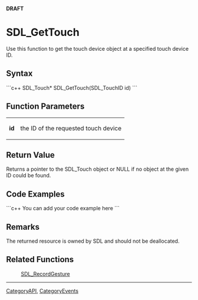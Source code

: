 <!-- # page was renamed from SDL_GetTouch -->
<!-- pragma section-numbers off -->
<!-- pragma camelcase off -->
'''DRAFT'''


<!-- #*^*^*^*^*See http://wiki.libsdl.org/moin.cgi/SGFunctions for details on editing this page*^*^*^*^* -->


= SDL_GetTouch =
Use this function to get the touch device object at a specified touch device ID.





== Syntax ==
```c++
SDL_Touch* SDL_GetTouch(SDL_TouchID id)
```



== Function Parameters ==
{|
|'''id'''
|the ID of the requested touch device
|}



== Return Value ==
Returns a pointer to the SDL_Touch object or NULL if no object at the given ID could be found.




== Code Examples ==
```c++
You can add your code example here
```



== Remarks ==
The returned resource is owned by SDL and should not be deallocated.


== Related Functions ==
:[[SDL_RecordGesture]]

----
[[CategoryAPI]], [[CategoryEvents]]
<!-- #See the Style Guide for instructions on editing the footer. -->
